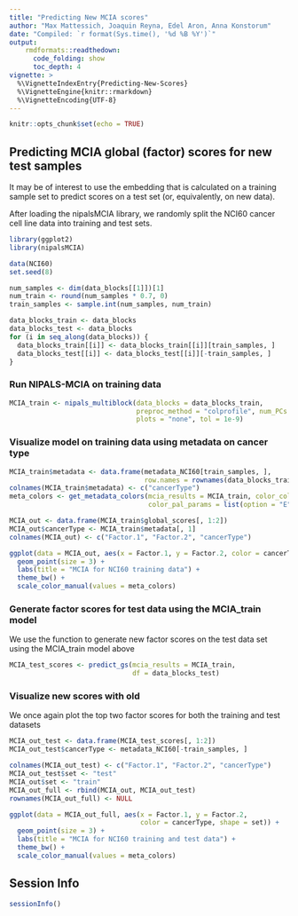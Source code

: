 ```yaml
---
title: "Predicting New MCIA scores"
author: "Max Mattessich, Joaquin Reyna, Edel Aron, Anna Konstorum"
date: "Compiled: `r format(Sys.time(), '%d %B %Y')`"
output:
    rmdformats::readthedown:
      code_folding: show
      toc_depth: 4
vignette: >
  %\VignetteIndexEntry{Predicting-New-Scores}
  %\VignetteEngine{knitr::rmarkdown}
  %\VignetteEncoding{UTF-8}
---
```


```r
knitr::opts_chunk$set(echo = TRUE)
```

## Predicting MCIA global (factor) scores for new test samples

It may be of interest to use the embedding that is calculated on a training
sample set to predict scores on a test set (or, equivalently, on new data).

After loading the nipalsMCIA library, we randomly split the NCI60 cancer cell line data into
training and test sets.

```r
library(ggplot2)
library(nipalsMCIA)
```

```r
data(NCI60)
set.seed(8)

num_samples <- dim(data_blocks[[1]])[1]
num_train <- round(num_samples * 0.7, 0)
train_samples <- sample.int(num_samples, num_train)

data_blocks_train <- data_blocks
data_blocks_test <- data_blocks
for (i in seq_along(data_blocks)) {
  data_blocks_train[[i]] <- data_blocks_train[[i]][train_samples, ]
  data_blocks_test[[i]] <- data_blocks_test[[i]][-train_samples, ]
}
```

### Run NIPALS-MCIA on training data

```r
MCIA_train <- nipals_multiblock(data_blocks = data_blocks_train,
                                preproc_method = "colprofile", num_PCs = 10,
                                plots = "none", tol = 1e-9)
```

### Visualize model on training data using metadata on cancer type

```r
MCIA_train$metadata <- data.frame(metadata_NCI60[train_samples, ],
                                  row.names = rownames(data_blocks_train$mrna))
colnames(MCIA_train$metadata) <- c("cancerType")
meta_colors <- get_metadata_colors(mcia_results = MCIA_train, color_col = 1,
                                   color_pal_params = list(option = "E"))

MCIA_out <- data.frame(MCIA_train$global_scores[, 1:2])
MCIA_out$cancerType <- MCIA_train$metadata[, 1]
colnames(MCIA_out) <- c("Factor.1", "Factor.2", "cancerType")

ggplot(data = MCIA_out, aes(x = Factor.1, y = Factor.2, color = cancerType)) +
  geom_point(size = 3) +
  labs(title = "MCIA for NCI60 training data") +
  theme_bw() +
  scale_color_manual(values = meta_colors)
```

### Generate factor scores for test data using the MCIA_train model

We use the \verb+predict_gs+ function to generate new factor scores on the test
data set using the MCIA_train model above

```r
MCIA_test_scores <- predict_gs(mcia_results = MCIA_train,
                               df = data_blocks_test)
```

### Visualize new scores with old

We once again plot the top two factor scores for both the training and test
datasets

```r
MCIA_out_test <- data.frame(MCIA_test_scores[, 1:2])
MCIA_out_test$cancerType <- metadata_NCI60[-train_samples, ]

colnames(MCIA_out_test) <- c("Factor.1", "Factor.2", "cancerType")
MCIA_out_test$set <- "test"
MCIA_out$set <- "train"
MCIA_out_full <- rbind(MCIA_out, MCIA_out_test)
rownames(MCIA_out_full) <- NULL

ggplot(data = MCIA_out_full, aes(x = Factor.1, y = Factor.2,
                                 color = cancerType, shape = set)) +
  geom_point(size = 3) +
  labs(title = "MCIA for NCI60 training and test data") +
  theme_bw() +
  scale_color_manual(values = meta_colors)
```

## Session Info

```r
sessionInfo()
```
